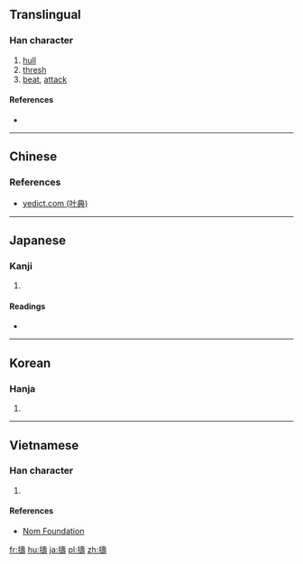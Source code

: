 {{also|𢭏}}
==Translingual==
{{Han simplified forms|擣|𢭏|捣|ex=y}}

===Han character===
{{Han char|rn=64|rad=手|as=14|sn=17|four=54041|canj=QGNI|ids=⿰扌壽}}

# [[hull]]
# [[thresh]]
# [[beat]], [[attack]]

====References====
* {{Han ref|kx=0459.280|dkj=12853|dj=0808.210|hdz=31973.130|uh=64E3}}

----

==Chinese==
{{zh-see|搗|v}}

===References===
* [http://yedict.com/htm/64/64E3.htm yedict.com (叶典)]

----

==Japanese==

===Kanji===
{{ja-kanji|grade=|rs=手14}}

# {{defn|lang=ja|sort=手14}}

====Readings====
* {{ja-readings|on=[[とう]] (tō), [[ちゅう]] (chū)|kun=[[つく]] (tsuku), [[うつ]] (utsu), [[ふれる]] (fureru)}}

----

==Korean==

===Hanja===
{{ko-hanja|hangeul=도|eumhun=|rv=do|mr=to|y=to}}

# {{defn|lang=ko|sort=手14}}

----

==Vietnamese==

===Han character===
{{vi-readings|rs=手14|hanviet=đảo}}

# {{defn|lang=vi|sort=手14}}

====References====
* [http://nomfoundation.org/common/nom_details.php?codepoint=64e3 Nom Foundation]

[[fr:擣]]
[[hu:擣]]
[[ja:擣]]
[[pl:擣]]
[[zh:擣]]
